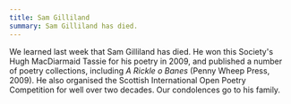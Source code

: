 ```yaml
---
title: Sam Gilliland
summary: Sam Gilliland has died.
---
```


We learned last week that Sam Gilliland has died. He won this Society's Hugh MacDiarmaid Tassie for
his poetry in 2009, and published a number of poetry collections, including _A Rickle o Banes_
(Penny Wheep Press, 2009). He also organised the Scottish International Open Poetry Competition for
well over two decades. Our condolences go to his family.
